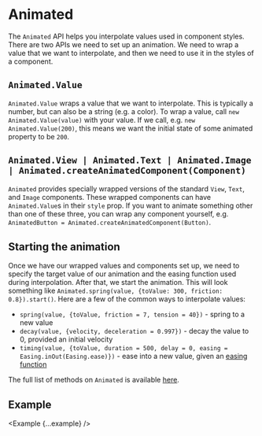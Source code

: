 
# Animated

The `Animated` API helps you interpolate values used in component styles. There are two APIs we need to set up an animation. We need to wrap a value that we want to interpolate, and then we need to use it in the styles of a component.

## **`Animated.Value`**

`Animated.Value` wraps a value that we want to interpolate. This is typically a number, but can also be a string (e.g. a color). To wrap a value, call `new Animated.Value(value)` with your value. If we call, e.g. `new Animated.Value(200)`, this means we want the initial state of some animated property to be `200`.

## **`Animated.View | Animated.Text | Animated.Image | Animated.createAnimatedComponent(Component)`**

`Animated` provides specially wrapped versions of the standard `View`, `Text`, and `Image` components. These wrapped components can have `Animated.Value`s in their `style` prop. If you want to animate something other than one of these three, you can wrap any component yourself, e.g. `AnimatedButton = Animated.createAnimatedComponent(Button)`.

## Starting the animation

Once we have our wrapped values and components set up, we need to specify the target value of our animation and the easing function used during interpolation. After that, we start the animation. This will look something like `Animated.spring(value, {toValue: 300, friction: 0.8}).start()`. Here are a few of the common ways to interpolate values:

- `spring(value, {toValue, friction = 7, tension = 40})` - spring to a new value
- `decay(value, {velocity, deceleration = 0.997})` - decay the value to 0, provided an initial velocity
- `timing(value, {toValue, duration = 500, delay = 0, easing = Easing.inOut(Easing.ease)})` - ease into a new value, given an [easing function](https://facebook.github.io/react-native/docs/easing.html)

The full list of methods on `Animated` is available [here](https://facebook.github.io/react-native/docs/animated.html#methods).

## Example

<Example {...example} />
